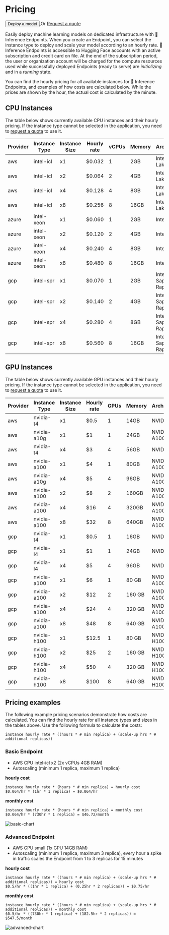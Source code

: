 # Pricing

<div class="flex md:justify-start mb-2 text-gray-400 items-center">
  <a href="https://ui.endpoints.huggingface.co/new">
    <button class="shadow-sm bg-white bg-gradient-to-br from-gray-100/20 to-gray-200/60 hover:to-gray-100/70 text-gray-700 py-1.5 rounded-lg ring-1 ring-gray-300/60 hover:ring-gray-300/30 font-semibold active:shadow-inner px-5">
      Deploy a model
    </button>
  </a>
  <span class="mx-4 ">Or</span>
  <a
    href="mailto:api-enterprise@huggingface.co"
    class="underline"
  >
    Request a quote
  </a>
</div>

Easily deploy machine learning models on dedicated infrastructure with 🤗 Inference Endpoints. When you create an Endpoint, you can select the instance type to deploy and scale your model according to an hourly rate. 🤗 Inference Endpoints is accessible to Hugging Face accounts with an active subscription and credit card on file. At the end of the subscription period, the user or organization account will be charged for the compute resources used while successfully deployed Endpoints (ready to serve) are *initializing* and in a *running* state.

You can find the hourly pricing for all available instances for 🤗 Inference Endpoints, and examples of how costs are calculated below. While the prices are shown by the hour, the actual cost is calculated by the minute.

## CPU Instances

The table below shows currently available CPU instances and their hourly pricing. If the instance type cannot be selected in the application, you need to [request a quota](mailto:api-enterprise@huggingface.co?subject=Quota%20increase%20HF%20Endpoints&body=Hello,%0D%0A%0D%0AI%20would%20like%20to%20request%20access/quota%20increase%20for%20[INSTANCE%20TYPE]%20for%20the%20following%20account%20[HF%20ACCOUNT].) to use it.

| Provider | Instance Type | Instance Size | Hourly rate | vCPUs | Memory | Architecture          |
| -------- | ------------- | ------------- | ----------- | ----- | ------ | --------------------- |
| aws      | intel-icl     | x1            | $0.032      | 1     | 2GB    | Intel Ice Lake        |
| aws      | intel-icl     | x2            | $0.064      | 2     | 4GB    | Intel Ice Lake        |
| aws      | intel-icl     | x4            | $0.128      | 4     | 8GB    | Intel Ice Lake        |
| aws      | intel-icl     | x8            | $0.256      | 8     | 16GB   | Intel Ice Lake        |
| azure    | intel-xeon    | x1            | $0.060      | 1     | 2GB    | Intel Xeon            |
| azure    | intel-xeon    | x2            | $0.120      | 2     | 4GB    | Intel Xeon            |
| azure    | intel-xeon    | x4            | $0.240      | 4     | 8GB    | Intel Xeon            |
| azure    | intel-xeon    | x8            | $0.480      | 8     | 16GB   | Intel Xeon            |
| gcp      | intel-spr     | x1            | $0.070      | 1     | 2GB    | Intel Sapphire Rapids |
| gcp      | intel-spr     | x2            | $0.140      | 2     | 4GB    | Intel Sapphire Rapids |
| gcp      | intel-spr     | x4            | $0.280      | 4     | 8GB    | Intel Sapphire Rapids |
| gcp      | intel-spr     | x8            | $0.560      | 8     | 16GB   | Intel Sapphire Rapids |

## GPU Instances

The table below shows currently available GPU instances and their hourly pricing. If the instance type cannot be selected in the application, you need to [request a quota](mailto:api-enterprise@huggingface.co?subject=Quota%20increase%20HF%20Endpoints&body=Hello,%0D%0A%0D%0AI%20would%20like%20to%20request%20access/quota%20increase%20for%20[INSTANCE%20TYPE]%20for%20the%20following%20account%20[HF%20ACCOUNT].) to use it.

| Provider | Instance Type | Instance Size | Hourly rate | GPUs | Memory | Architecture |
| -------- | ------------- | ------------- |------------ | ---- | ------ | ------------ |
| aws      | nvidia-t4     | x1            | $0.5        | 1    | 14GB   | NVIDIA T4    |
| aws      | nvidia-a10g   | x1            | $1          | 1    | 24GB   | NVIDIA A10G  |
| aws      | nvidia-t4     | x4            | $3          | 4    | 56GB   | NVIDIA T4    |
| aws      | nvidia-a100   | x1            | $4          | 1    | 80GB   | NVIDIA A100  |
| aws      | nvidia-a10g   | x4            | $5          | 4    | 96GB   | NVIDIA A10G  |
| aws      | nvidia-a100   | x2            | $8          | 2    | 160GB  | NVIDIA A100  |
| aws      | nvidia-a100   | x4            | $16         | 4    | 320GB  | NVIDIA A100  |
| aws      | nvidia-a100   | x8            | $32         | 8    | 640GB  | NVIDIA A100  |
| gcp      | nvidia-t4     | x1            | $0.5        | 1    | 16GB   | NVIDIA T4    |
| gcp      | nvidia-l4     | x1            | $1          | 1    | 24GB   | NVIDIA L4    |
| gcp      | nvidia-l4     | x4            | $5          | 4    | 96GB   | NVIDIA L4    |
| gcp      | nvidia-a100   | x1            | $6          | 1    | 80 GB  | NVIDIA A100  |
| gcp      | nvidia-a100   | x2            | $12         | 2    | 160 GB | NVIDIA A100  |
| gcp      | nvidia-a100   | x4            | $24         | 4    | 320 GB | NVIDIA A100  |
| gcp      | nvidia-a100   | x8            | $48         | 8    | 640 GB | NVIDIA A100  |
| gcp      | nvidia-h100   | x1            | $12.5       | 1    | 80 GB  | NVIDIA H100  |
| gcp      | nvidia-h100   | x2            | $25         | 2    | 160 GB | NVIDIA H100  |
| gcp      | nvidia-h100   | x4            | $50         | 4    | 320 GB | NVIDIA H100  |
| gcp      | nvidia-h100   | x8            | $100        | 8    | 640 GB | NVIDIA H100  |

## Pricing examples

The following example pricing scenarios demonstrate how costs are calculated. You can find the hourly rate for all instance types and sizes in the tables above. Use the following formula to calculate the costs:

```
instance hourly rate * ((hours * # min replica) + (scale-up hrs * # additional replicas))
```

### Basic Endpoint

* AWS CPU intel-icl x2 (2x vCPUs 4GB RAM)
* Autoscaling (minimum 1 replica, maximum 1 replica)

**hourly cost**
```
instance hourly rate * (hours * # min replica) = hourly cost
$0.064/hr * (1hr * 1 replica) = $0.064/hr
```

**monthly cost**
```
instance hourly rate * (hours * # min replica) = monthly cost
$0.064/hr * (730hr * 1 replica) = $46.72/month
```

![basic-chart](https://raw.githubusercontent.com/huggingface/hf-endpoints-documentation/main/assets/basic-chart.png)

### Advanced Endpoint

* AWS GPU small (1x GPU 14GB RAM)
* Autoscaling (minimum 1 replica, maximum 3 replica), every hour a spike in traffic scales the Endpoint from 1 to 3 replicas for 15 minutes

**hourly cost**
```
instance hourly rate * ((hours * # min replica) + (scale-up hrs * # additional replicas)) = hourly cost
$0.5/hr * ((1hr * 1 replica) + (0.25hr * 2 replicas)) = $0.75/hr
```

**monthly cost**
```
instance hourly rate * ((hours * # min replica) + (scale-up hrs * # additional replicas)) = monthly cost
$0.5/hr * ((730hr * 1 replica) + (182.5hr * 2 replicas)) = $547.5/month
```

![advanced-chart](https://raw.githubusercontent.com/huggingface/hf-endpoints-documentation/main/assets/advanced-chart.png)
